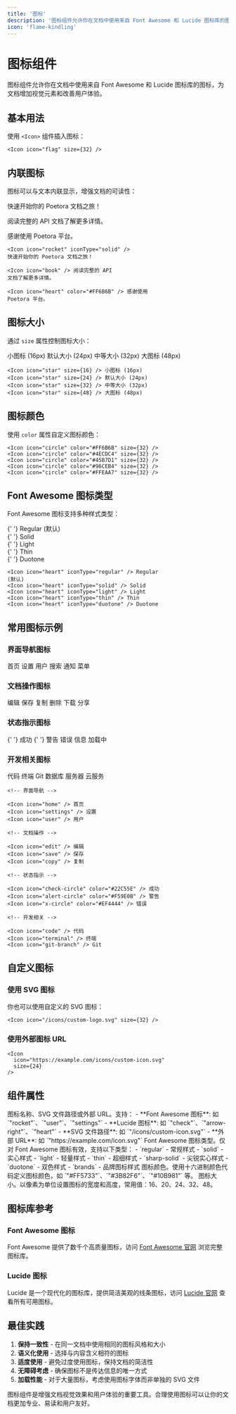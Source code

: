 ```yaml
---
title: '图标'
description: '图标组件允许你在文档中使用来自 Font Awesome 和 Lucide 图标库的图标，为文档增加视觉元素和改善用户体验'
icon: 'flame-kindling'
---
```


# 图标组件

图标组件允许你在文档中使用来自 Font Awesome 和 Lucide 图标库的图标，为文档增加视觉元素和改善用户体验。

## 基本用法

使用 `<Icon>` 组件插入图标：

<Icon icon="flag" size={32} />

```mdx 基本图标示例
<Icon icon="flag" size={32} />
```

## 内联图标

图标可以与文本内联显示，增强文档的可读性：

<Icon icon="rocket" iconType="solid" />
快速开始你的 Poetora 文档之旅！

<Icon icon="book" /> 阅读完整的 API
文档了解更多详情。

<Icon icon="heart" color="#FF6B6B" /> 感谢使用
Poetora 平台。

```mdx 内联图标示例
<Icon icon="rocket" iconType="solid" />
快速开始你的 Poetora 文档之旅！

<Icon icon="book" /> 阅读完整的 API
文档了解更多详情。

<Icon icon="heart" color="#FF6B6B" /> 感谢使用
Poetora 平台。
```

## 图标大小

通过 `size` 属性控制图标大小：

<div
  style={{
    display: 'flex',
    alignItems: 'center',
    gap: '16px',
    margin: '16px 0',
  }}
>
  <Icon icon="star" size={16} /> 小图标 (16px)
  <Icon icon="star" size={24} /> 默认大小 (24px)
  <Icon icon="star" size={32} /> 中等大小 (32px)
  <Icon icon="star" size={48} /> 大图标 (48px)
</div>

```mdx 不同大小的图标
<Icon icon="star" size={16} /> 小图标 (16px)
<Icon icon="star" size={24} /> 默认大小 (24px)
<Icon icon="star" size={32} /> 中等大小 (32px)
<Icon icon="star" size={48} /> 大图标 (48px)
```

## 图标颜色

使用 `color` 属性自定义图标颜色：

<div
  style={{
    display: 'flex',
    gap: '16px',
    margin: '16px 0',
  }}
>
  <Icon icon="circle" color="#FF6B6B" size={32} />
  <Icon icon="circle" color="#4ECDC4" size={32} />
  <Icon icon="circle" color="#45B7D1" size={32} />
  <Icon icon="circle" color="#96CEB4" size={32} />
  <Icon icon="circle" color="#FFEAA7" size={32} />
</div>

```mdx 彩色图标示例
<Icon icon="circle" color="#FF6B6B" size={32} />
<Icon icon="circle" color="#4ECDC4" size={32} />
<Icon icon="circle" color="#45B7D1" size={32} />
<Icon icon="circle" color="#96CEB4" size={32} />
<Icon icon="circle" color="#FFEAA7" size={32} />
```

## Font Awesome 图标类型

Font Awesome 图标支持多种样式类型：

<div
  style={{
    display: 'flex',
    flexDirection: 'column',
    gap: '12px',
    margin: '16px 0',
  }}
>
  <div>
    <Icon
      icon="heart"
      iconType="regular"
      size={24}
    />{' '}
    Regular (默认)
  </div>
  <div>
    <Icon
      icon="heart"
      iconType="solid"
      size={24}
    />{' '}
    Solid
  </div>
  <div>
    <Icon
      icon="heart"
      iconType="light"
      size={24}
    />{' '}
    Light
  </div>
  <div>
    <Icon
      icon="heart"
      iconType="thin"
      size={24}
    />{' '}
    Thin
  </div>
  <div>
    <Icon
      icon="heart"
      iconType="duotone"
      size={24}
    />{' '}
    Duotone
  </div>
</div>

```mdx Font Awesome 图标类型
<Icon icon="heart" iconType="regular" /> Regular
(默认)
<Icon icon="heart" iconType="solid" /> Solid
<Icon icon="heart" iconType="light" /> Light
<Icon icon="heart" iconType="thin" /> Thin
<Icon icon="heart" iconType="duotone" /> Duotone
```

## 常用图标示例

### 界面导航图标

<div
  style={{
    display: 'flex',
    flexWrap: 'wrap',
    gap: '16px',
    margin: '16px 0',
  }}
>
  <span>
    <Icon icon="house" /> 首页
  </span>
  <span>
    <Icon icon="settings" /> 设置
  </span>
  <span>
    <Icon icon="user" /> 用户
  </span>
  <span>
    <Icon icon="search" /> 搜索
  </span>
  <span>
    <Icon icon="bell" /> 通知
  </span>
  <span>
    <Icon icon="menu" /> 菜单
  </span>
</div>

### 文档操作图标

<div
  style={{
    display: 'flex',
    flexWrap: 'wrap',
    gap: '16px',
    margin: '16px 0',
  }}
>
  <span>
    <Icon icon="file-pen-line" /> 编辑
  </span>
  <span>
    <Icon icon="save" /> 保存
  </span>
  <span>
    <Icon icon="copy" /> 复制
  </span>
  <span>
    <Icon icon="trash" /> 删除
  </span>
  <span>
    <Icon icon="download" /> 下载
  </span>
  <span>
    <Icon icon="share" /> 分享
  </span>
</div>

### 状态指示图标

<div
  style={{
    display: 'flex',
    flexWrap: 'wrap',
    gap: '16px',
    margin: '16px 0',
  }}
>
  <span>
    <Icon icon="circle-check" color="#22C55E" />{' '}
    成功
  </span>
  <span>
    <Icon icon="circle-alert" color="#F59E0B" />{' '}
    警告
  </span>
  <span>
    <Icon icon="circle-x" color="#EF4444" /> 错误
  </span>
  <span>
    <Icon icon="info" color="#3B82F6" /> 信息
  </span>
  <span>
    <Icon icon="loader" /> 加载中
  </span>
</div>

### 开发相关图标

<div
  style={{
    display: 'flex',
    flexWrap: 'wrap',
    gap: '16px',
    margin: '16px 0',
  }}
>
  <span>
    <Icon icon="code" /> 代码
  </span>
  <span>
    <Icon icon="terminal" /> 终端
  </span>
  <span>
    <Icon icon="git-branch" /> Git
  </span>
  <span>
    <Icon icon="database" /> 数据库
  </span>
  <span>
    <Icon icon="server" /> 服务器
  </span>
  <span>
    <Icon icon="cloud" /> 云服务
  </span>
</div>

```mdx 常用图标分类
<!-- 界面导航 -->

<Icon icon="home" /> 首页
<Icon icon="settings" /> 设置
<Icon icon="user" /> 用户

<!-- 文档操作 -->

<Icon icon="edit" /> 编辑
<Icon icon="save" /> 保存
<Icon icon="copy" /> 复制

<!-- 状态指示 -->

<Icon icon="check-circle" color="#22C55E" /> 成功
<Icon icon="alert-circle" color="#F59E0B" /> 警告
<Icon icon="x-circle" color="#EF4444" /> 错误

<!-- 开发相关 -->

<Icon icon="code" /> 代码
<Icon icon="terminal" /> 终端
<Icon icon="git-branch" /> Git
```

## 自定义图标

### 使用 SVG 图标

你也可以使用自定义的 SVG 图标：

```mdx SVG 图标示例
<Icon icon="/icons/custom-logo.svg" size={32} />
```

### 使用外部图标 URL

```mdx 外部图标示例
<Icon
  icon="https://example.com/icons/custom-icon.svg"
  size={24}
/>
```

## 组件属性

<ParamField path="icon" type="string" required>
  图标名称、SVG 文件路径或外部 URL。支持：
  - **Font Awesome 图标**: 如 `"rocket"`、`"user"`、`"settings"`
  - **Lucide 图标**: 如 `"check"`、`"arrow-right"`、`"heart"`
  - **SVG 文件路径**: 如 `"/icons/custom-icon.svg"`
  - **外部 URL**: 如 `"https://example.com/icon.svg"`
</ParamField>

<ParamField path="iconType" type="string" default="regular">
  Font Awesome 图标类型。仅对 Font Awesome 图标有效，支持以下类型：
  - `regular` - 常规样式
  - `solid` - 实心样式
  - `light` - 轻量样式
  - `thin` - 超细样式
  - `sharp-solid` - 尖锐实心样式
  - `duotone` - 双色样式
  - `brands` - 品牌图标样式
</ParamField>

<ParamField path="color" type="string">
  图标颜色。使用十六进制颜色代码定义图标颜色，如 `"#FF5733"`、`"#3B82F6"`、`"#10B981"` 等。
</ParamField>

<ParamField path="size" type="number" default="24">
  图标大小。以像素为单位设置图标的宽度和高度，常用值：16、20、24、32、48。
</ParamField>

## 图标库参考

### Font Awesome 图标

Font Awesome 提供了数千个高质量图标，访问 [Font Awesome 官网](https://fontawesome.com/icons) 浏览完整图标库。

### Lucide 图标

Lucide 是一个现代化的图标库，提供简洁美观的线条图标，访问 [Lucide 官网](https://lucide.dev/icons) 查看所有可用图标。

## 最佳实践

1. **保持一致性** - 在同一文档中使用相同的图标风格和大小
2. **语义化使用** - 选择与内容含义相符的图标
3. **适度使用** - 避免过度使用图标，保持文档的简洁性
4. **无障碍考虑** - 确保图标不是传达信息的唯一方式
5. **加载性能** - 对于大量图标，考虑使用图标字体而非单独的 SVG 文件

图标组件是增强文档视觉效果和用户体验的重要工具。合理使用图标可以让你的文档更加专业、易读和用户友好。
